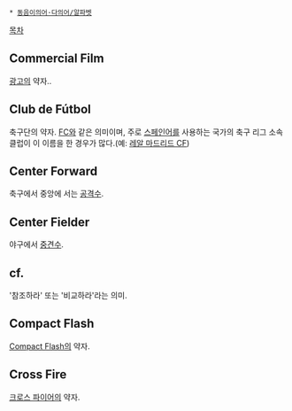  * [[동음이의어·다의어/알파벳]]

[[목차]]
== Commercial Film ==
[[광고]]의 약자..

== Club de Fútbol ==
축구단의 약자. [[FC]]와 같은 의미이며, 주로 [[스페인어]]를 사용하는 국가의 축구 리그 소속 클럽이 이 이름을 한 경우가 많다.(예: [[레알 마드리드 CF]])

== Center Forward ==
축구에서 중앙에 서는 [[공격수]].

== Center Fielder ==
야구에서 [[중견수]].

== cf. ==
'참조하라' 또는 '비교하라'라는 의미.

== Compact Flash ==
[[Compact Flash]]의 약자.

== Cross Fire ==
[[크로스 파이어]]의 약자.
